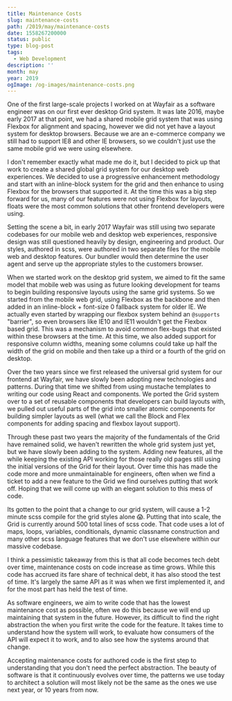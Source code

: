 ```yaml
---
title: Maintenance Costs
slug: maintenance-costs
path: /2019/may/maintenance-costs
date: 1558267200000
status: public
type: blog-post
tags:
  - Web Development
description: ''
month: may
year: 2019
ogImage: /og-images/maintenance-costs.png
---
```




One of the first large-scale projects I worked on at Wayfair as a software
engineer was on our first ever desktop Grid system. It was late 2016, maybe
early 2017 at that point, we had a shared mobile grid system that was using
Flexbox for alignment and spacing, however we did not yet have a layout system
for desktop browsers. Because we are an e-commerce company we still had to
support IE8 and other IE browsers, so we couldn't just use the same mobile grid
we were using elsewhere.

I don't remember exactly what made me do it, but I decided to pick up that work
to create a shared global grid system for our desktop web experiences. We
decided to use a progressive enhancement methodology and start with an
inline-block system for the grid and then enhance to using Flexbox for the
browsers that supported it. At the time this was a big step forward for us, many
of our features were not using Flexbox for layouts, floats were the most common
solutions that other frontend developers were using.

Setting the scene a bit, in early 2017 Wayfair was still using two separate
codebases for our mobile web and desktop web experiences, responsive design was
still questioned heavily by design, engineering and product. Our styles,
authored in scss, were authored in two separate files for the mobile web and
desktop features. Our bundler would then determine the user agent and serve up
the appropriate styles to the customers browser.

When we started work on the desktop grid system, we aimed to fit the same model
that mobile web was using as future looking development for teams to begin
building responsive layouts using the same grid systems. So we started from the
mobile web grid, using Flexbox as the backbone and then added in an
inline-block + font-size 0 fallback system for older IE. We actually even
started by wrapping our flexbox system behind an `@supports` "barrier", so even
browsers like IE10 and IE11 wouldn't get the Flexbox based grid. This was a
mechanism to avoid common flex-bugs that existed within these browsers at the
time. At this time, we also added support for responsive column widths, meaning
some columns could take up half the width of the grid on mobile and then take up
a third or a fourth of the grid on desktop.

Over the two years since we first released the universal grid system for our
frontend at Wayfair, we have slowly been adopting new technologies and patterns.
During that time we shifted from using mustache templates to writing our code
using React and components. We ported the Grid system over to a set of reusable
components that developers can build layouts with, we pulled out useful parts of
the grid into smaller atomic components for building simpler layouts as well
(what we call the Block and Flex components for adding spacing and flexbox
layout support).

Through these past two years the majority of the fundamentals of the Grid have
remained solid, we haven't rewritten the whole grid system just yet, but we have
slowly been adding to the system. Adding new features, all the while keeping the
existing API working for those really old pages still using the initial versions
of the Grid for their layout. Over time this has made the code more and more
unmaintainable for engineers, often when we find a ticket to add a new feature
to the Grid we find ourselves putting that work off. Hoping that we will come up
with an elegant solution to this mess of code.

Its gotten to the point that a change to our grid system, will cause a 1-2
minute scss compile for the grid styles alone 😱. Putting that into scale, the
Grid is currently around 500 total lines of scss code. That code uses a lot of
maps, loops, variables, conditionals, dynamic classname construction and many
other scss language features that we don't use elsewhere within our massive
codebase.

I think a pessimistic takeaway from this is that all code becomes tech debt over
time, maintenance costs on code increase as time grows. While this code has
accrued its fare share of technical debt, it has also stood the test of time.
It's largely the same API as it was when we first implemented it, and for the
most part has held the test of time.

As software engineers, we aim to write code that has the lowest maintenance cost
as possible, often we do this because we will end up maintaining that system in
the future. However, its difficult to find the right abstraction the when you
first write the code for the feature. It takes time to understand how the system
will work, to evaluate how consumers of the API will expect it to work, and to
also see how the systems around that change.

Accepting maintenance costs for authored code is the first step to understanding
that you don't need the perfect abstraction. The beauty of software is that it
continuously evolves over time, the patterns we use today to architect a
solution will most likely not be the same as the ones we use next year, or 10
years from now.

